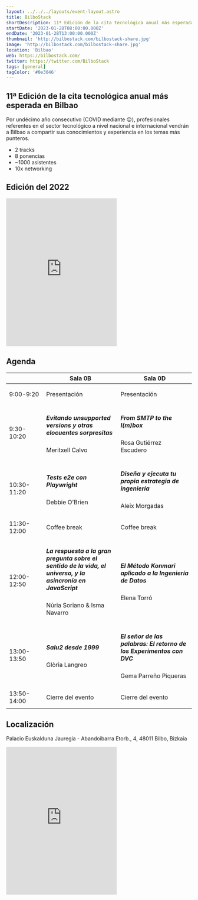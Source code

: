 ```yaml
---
layout: ../../../layouts/event-layout.astro
title: BilboStack
shortDescription: 11ª Edición de la cita tecnológica anual más esperada en Bilbao. Profesionales referencia del sector tecnológico vendrán a Bilbao a compartir sus conocimientos sobre las diferentes temáticas más relevantes en la actualidad.
startDate: '2023-01-28T08:00:00.000Z'
endDate: '2023-01-28T13:00:00.000Z'
thumbnail: 'http://bilbostack.com/bilbostack-share.jpg'
image: 'http://bilbostack.com/bilbostack-share.jpg'
location: 'Bilbao'
web: https://bilbostack.com/
twitter: https://twitter.com/BilboStack
tags: [general]
tagColor: '#0e3046'
---
```


## 11ª Edición de la cita tecnológica anual más esperada en Bilbao

Por undécimo año consecutivo (COVID mediante 😔), profesionales referentes en el sector tecnológico a nivel nacional e internacional vendrán a Bilbao a compartir sus conocimientos y experiencia en los temas más punteros.

- 2 tracks
- 8 ponencias
- ~1000 asistentes
- 10x networking

## Edición del 2022

<iframe
  className="mt-4 w-full"
  height="400"
  src="https://www.youtube.com/embed/pgq8yIqV-UE"
  title=""
  frameborder="0"
  allow="accelerometer; autoplay; clipboard-write; encrypted-media; gyroscope; picture-in-picture"
  allowfullscreen
></iframe>

## Agenda

<table id="agenda-table" class="table-striped stacktable large-only table">
  <thead>
    <tr>
      <th>&nbsp;</th>
      <th width="40%">Sala 0B</th>
      <th width="40%">Sala 0D</th>
    </tr>
  </thead>
  <tbody>
    <tr>
      <td class="time">9:00-9:20</td>
      <td>
        <p>Presentación</p>
      </td>
      <td>
        <p>Presentación</p>
      </td>
    </tr>
    <tr>
      <td class="time">9:30-10:20</td>
      <td>
        <h5>Evitando unsupported versions y otras elocuentes sorpresitas</h5>
        <p>Meritxell Calvo</p>
      </td>
      <td>
        <h5>From SMTP to the I(m)box</h5>
        <p>Rosa Gutiérrez Escudero</p>
      </td>
    </tr>
    <tr>
      <td class="time">10:30-11:20</td>
      <td>
        <h5>Tests e2e con Playwright</h5>
        <p>Debbie O’Brien</p>
      </td>
      <td>
        <h5>Diseña y ejecuta tu propia estrategia de ingeniería</h5>
        <p>Aleix Morgadas</p>
      </td>
    </tr>
    <tr>
      <td class="time">11:30-12:00</td>
      <td>
        <p>Coffee break</p>
      </td>
      <td>
        <p>Coffee break</p>
      </td>
    </tr>
    <tr>
      <td class="time">12:00-12:50</td>
      <td>
        <h5>La respuesta a la gran pregunta sobre el sentido de la vida, el universo, y la asincronía en JavaScript</h5>
        <p>Núria Soriano &amp; Isma Navarro</p>
      </td>
      <td>
        <h5>El Método Konmari aplicado a la Ingeniería de Datos</h5>
        <p>Elena Torró</p>
      </td>
    </tr>
    <tr>
      <td class="time">13:00-13:50</td>
      <td>
        <h5>Salu2 desde 1999</h5>
        <p>Glòria Langreo</p>
      </td>
      <td>
        <h5>El señor de las palabras: El retorno de los Experimentos con DVC</h5>
        <p>Gema Parreño Piqueras</p>
      </td>
    </tr>
    <tr>
      <td class="time">13:50-14:00</td>
      <td>
        <p>Cierre del evento</p>
      </td>
      <td>
        <p>Cierre del evento</p>
      </td>
    </tr>
  </tbody>
</table>

## Localización

Palacio Euskalduna Jauregia - Abandoibarra Etorb., 4, 48011 Bilbo, Bizkaia

<iframe
  className="mt-4 w-full"
  src="https://www.google.com/maps/embed?pb=!1m18!1m12!1m3!1d2905.255497835498!2d-2.947592084396059!3d43.26702288533392!2m3!1f0!2f0!3f0!3m2!1i1024!2i768!4f13.1!3m3!1m2!1s0x0%3A0x0!2zNDPCsDE2JzAxLjMiTiAywrA1Nic0My41Ilc!5e0!3m2!1ses!2ses!4v1543099024128"
  height="400"
  title="map"
  frameborder="0"
  allowfullscreen="false"
></iframe>
